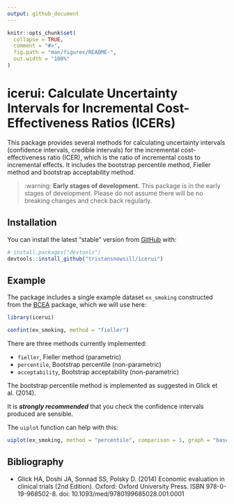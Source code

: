 ```yaml
---
output: github_document
---
```


<!-- README.md is generated from README.Rmd. Please edit that file -->

```r
knitr::opts_chunk$set(
  collapse = TRUE,
  comment = "#>",
  fig.path = "man/figures/README-",
  out.width = "100%"
)
```

# icerui: Calculate Uncertainty Intervals for Incremental Cost-Effectiveness Ratios (ICERs)

<!-- badges: start -->
<!-- badges: end -->

This package provides several methods for calculating uncertainty
intervals (confidence intervals, credible intervals) for the incremental
cost-effectiveness ratio (ICER), which is the ratio of incremental costs
to incremental effects. It includes the bootstrap percentile method,
Fieller method and bootstrap acceptability method.

> :warning: **Early stages of development.** This package is in the early stages of development. Please do not assume there will be no breaking changes and check back regularly.

## Installation

You can install the latest "stable" version from [GitHub](https://github.com/) with:

``` r
# install.packages("devtools")
devtools::install_github("tristansnowsill/icerui")
```
## Example

The package includes a single example dataset `ex_smoking` constructed from the [BCEA](http://www.statistica.it/gianluca/software/bcea/) package, which we will use here:

```r
library(icerui)

confint(ex_smoking, method = "fieller")
```

There are three methods currently implemented:

- `fieller`, Fieller method (parametric)
- `percentile`, Bootstrap percentile (non-parametric)
- `acceptability`, Bootstrap acceptability (non-parametric)

The bootstrap percentile method is implemented as suggested in Glick et al. (2014).

It is ***strongly recommended*** that you check the confidence intervals produced are sensible.

The `uiplot` function can help with this:

```r
uiplot(ex_smoking, method = "percentile", comparison = 1, graph = "base")
```

## Bibliography

- Glick HA, Doshi JA, Sonnad SS, Polsky D. (2014) Economic evaluation in clinical trials (2nd Edition). Oxford: Oxford University Press. ISBN 978-0-19-968502-8. doi: 10.1093/med/9780199685028.001.0001

